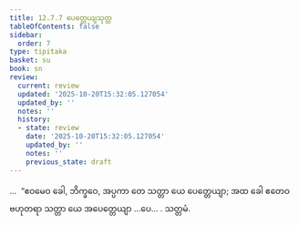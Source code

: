 ```yaml
---
title: 12.7.7 ပေတ္တေယျသုတ္တ
tableOfContents: false
sidebar:
  order: 7
type: tipitaka
basket: su
book: sn
review:
  current: review
  updated: '2025-10-20T15:32:05.127054'
  updated_by: ''
  notes: ''
  history:
  - state: review
    date: '2025-10-20T15:32:05.127054'
    updated_by: ''
    notes: ''
    previous_state: draft
---
```



<DynamicBreadcrumb />


<ReviewStatus review={frontmatter.review} showDetails={true} />

<HypothesisAnnotation frontmatter={frontmatter} />

<Division number="1137" book="sn" e="ch" v="18" p="449">

<Paragraph number="2448" book="sn">
…  “ဧဝမေဝ ခေါ, ဘိက္ခဝေ, အပ္ပကာ တေ သတ္တာ ယေ ပေတ္တေယျာ; အထ ခေါ ဧတေဝ ဗဟုတရာ သတ္တာ ယေ အပေတ္တေယျာ …ပေ… .

</Paragraph>
</Division>

<Paragraph number="2449" type="center" book="sn">
သတ္တမံ.
</Paragraph>